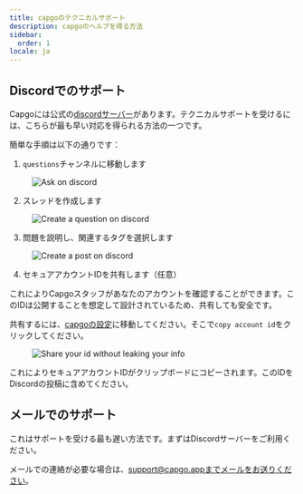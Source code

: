 ```yaml
---
title: capgoのテクニカルサポート
description: capgoのヘルプを得る方法
sidebar:
  order: 1
locale: ja
---
```


## Discordでのサポート

Capgoには公式の[discordサーバー](https://discordcom/invite/VnYRvBfgA6)があります。テクニカルサポートを受けるには、こちらが最も早い対応を得られる方法の一つです。

簡単な手順は以下の通りです：

1. `questions`チャンネルに移動します

<figure><img style="margin-left: auto; margin-right: auto" src="/discord-questions.webp" alt="Ask on discord" /><figcaption></figcaption></figure>

2. スレッドを作成します

<figure><img style="margin-left: auto; margin-right: auto" src="/discord-newquestion.webp" alt="Create a question on discord" /><figcaption></figcaption></figure>

3. 問題を説明し、関連するタグを選択します

<figure><img style="margin-left: auto; margin-right: auto" src="/discord-new-post.webp" alt="Create a post on discord" /><figcaption></figcaption></figure>

4. セキュアアカウントIDを共有します（任意）

これによりCapgoスタッフがあなたのアカウントを確認することができます。このIDは公開することを想定して設計されているため、共有しても安全です。

共有するには、[capgoの設定](https://web.capgo.app/dashboard/settings/account/)に移動してください。そこで`copy account id`をクリックしてください。

<figure><img style="margin-left: auto; margin-right: auto" src="/share-secure-id.webp" alt="Share your id without leaking your info" /><figcaption></figcaption></figure>

これによりセキュアアカウントIDがクリップボードにコピーされます。このIDをDiscordの投稿に含めてください。

## メールでのサポート

これはサポートを受ける最も遅い方法です。まずはDiscordサーバーをご利用ください。

メールでの連絡が必要な場合は、support@capgo.appまでメールをお送りください。